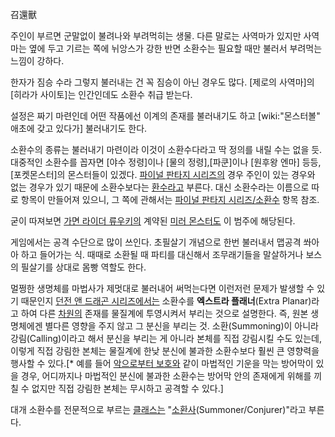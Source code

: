 召還獸

주인이 부르면 군말없이 불려나와 부려먹히는 생물. 다른 말로는 사역마가 있지만 사역마는 옆에 두고 기르는 쪽에 뉘앙스가 강한 반면 소환수는 필요할 때만 불러서 부려먹는 느낌이 강하다.

한자가 짐승 수라 그렇지 불러내는 건 꼭 짐승이 아닌 경우도 많다. [제로의 사역마]의 [히라가 사이토]는 인간인데도 소환수 취급 받는다.

설정은 짜기 마련인데 어떤 작품에선 이계의 존재를 불러내기도 하고 [wiki:"몬스터볼" 애초에 갖고 있다가] 불러내기도 한다.

소환수의 종류는 불러내기 마련이라 이것이 소환수다라고 딱 정의를 내릴 수는 없을 듯. 대중적인 소환수를 꼽자면 [야수 정령]이나 [물의 정령],[파쿤]이나 [원후왕 엔마] 등등, [포켓몬스터]의 몬스터들이 있겠다. [[파이널 판타지 시리즈]]의 경우 주인이 있는 경우와 없는 경우가 있기 때문에 소환수보다는 [[환수]]라고 부른다. 대신 소환수라는 이름으로 따로 항목이 만들어져 있으니, 그 쪽에 관해서는 [[파이널 판타지 시리즈/소환수]] 항목 참조.

굳이 따져보면 [[가면 라이더 류우키]]의 계약된 [[미러 몬스터]]도 이 범주에 해당된다.

게임에서는 공격 수단으로 많이 쓰인다. 초필살기 개념으로 한번 불러내서 맵공격 쏴아아 하고 들어가는 식. 때때로 소환될 때 파티를 대신해서 조무래기들을 말살하거나 보스의 필살기를 상대로 몸빵 역할도 한다.

멀쩡한 생명체를 마법사가 제멋대로 불러내어 써먹는다면 이런저런 문제가 발생할 수 있기 때문인지 [[던전 앤 드래곤 시리즈]]에서는 소환수를 '''엑스트라 플래너'''(Extra Planar)라고 하여 다른 [[플레인|차원]]의 존재를 물질계에 투영시켜서 부리는 것으로 설명한다. 즉, 원본 생명체에겐 별다른 영향을 주지 않고 그 분신을 부리는 것. 소환(Summoning)이 아니라 강림(Calling)이라고 해서 분신을 부리는 게 아니라 본체를 직접 강림시킬 수도 있는데, 이렇게 직접 강림한 본체는 물질계에 한낮 분신에 불과한 소환수보다 훨씬 큰 영향력을 행사할 수 있다.[* 예를 들어 [[악으로부터 보호]]와 같이 마법적인 기운을 막는 방어막이 있을 경우, 어디까지나 마법적인 분신에 불과한 소환수는 방어막 안의 존재에게 위해를 끼칠 수 없지만 직접 강림한 본체는 무시하고 공격할 수 있다.]

대개 소환수를 전문적으로 부르는 [[클래스]]는 "[[소환사]](Summoner/Conjurer)"라고 부른다.
